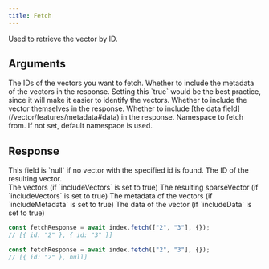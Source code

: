```yaml
---
title: Fetch
---
```


Used to retrieve the vector by ID.

## Arguments

<ResponseField name="IDs" type="string[] | number[]" required>
  The IDs of the vectors you want to fetch.
</ResponseField>

<ResponseField name="Options" type="Object">
  <Expandable defaultOpen="true">
    <ResponseField name="includeMetadata" type="boolean">
      Whether to include the metadata of the vectors in the response. Setting
      this `true` would be the best practice, since it will make it easier to
      identify the vectors.
    </ResponseField>
    <ParamField body="includeVectors" type="boolean">
      Whether to include the vector themselves in the response.
    </ParamField>
    <ParamField body="includeData" type="boolean">
      Whether to include [the data field](/vector/features/metadata#data) in the response.
    </ParamField>
    <ResponseField name="namespace" type="string">
      Namespace to fetch from. If not set, default namespace is used.
    </ResponseField>
  </Expandable>
</ResponseField>

## Response

<ResponseField name="FetchResult[]" type="Vector[]" required>
  This field is `null` if no vector with the specified id is found.
  <Expandable defaultOpen="true">
    <ResponseField name="id" type="string | number" required>
      The ID of the resulting vector. <br />
    </ResponseField>
    <ResponseField name="vector" type="number[]">
      The vectors (if `includeVectors` is set to true)
    </ResponseField>
    <ResponseField name="sparseVector" type="SparseVector">
      The resulting sparseVector (if `includeVectors` is set to true)
    </ResponseField>
    <ResponseField name="metadata" type="Record<string, unknown>">
      The metadata of the vectors (if `includeMetadata` is set to true)
    </ResponseField>
    <ResponseField name="data" type="string">
      The data of the vector (if `includeData` is set to true)
    </ResponseField>
  </Expandable>
</ResponseField>

<RequestExample>

```typescript Basic
const fetchResponse = await index.fetch(["2", "3"], {});
// [{ id: "2" }, { id: "3" }]
```

```typescript Vector Not Found
const fetchResponse = await index.fetch(["2", "3"], {});
// [{ id: "2" }, null]
```

</RequestExample>
